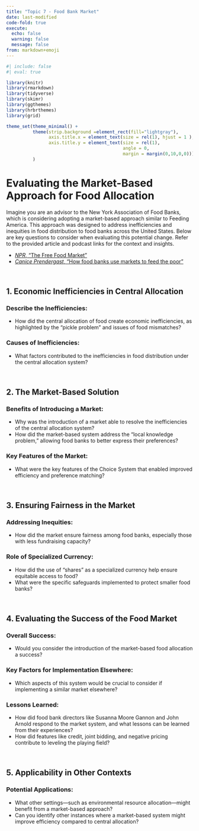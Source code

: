 ```yaml
---
title: "Topic 7 - Food Bank Market"
date: last-modified
code-fold: true
execute: 
  echo: false
  warning: false
  message: false
from: markdown+emoji
---
```

```r
#| include: false
#| eval: true

library(knitr)
library(rmarkdown)
library(tidyverse)
library(skimr)
library(ggthemes)
library(hrbrthemes)
library(grid)

theme_set(theme_minimal() +
          theme(strip.background =element_rect(fill="lightgray"),
                axis.title.x = element_text(size = rel(1), hjust = 1 ),
                axis.title.y = element_text(size = rel(1), 
                                            angle = 0,
                                            margin = margin(0,10,0,0)))
          )

```


# Evaluating the Market-Based Approach for Food Allocation

Imagine you are an advisor to the New York Association of Food Banks, which is considering adopting a market-based approach similar to Feeding America. This approach was designed to address inefficiencies and inequities in food distribution to food banks across the United States. Below are key questions to consider when evaluating this potential change. Refer to the provided article and podcast links for the context and insights.

- [_NPR_, "The Free Food Market"](https://www.npr.org/sections/money/2019/09/11/565736836/episode-665-the-free-food-market)
- [_Canice Prendergast_, "How food banks use markets to feed the poor"](https://bcecon.github.io/econ-rw/7-app-prendergast-jep-2017.pdf)

<br>

## 1. Economic Inefficiencies in Central Allocation

### Describe the Inefficiencies:
- How did the central allocation of food create economic inefficiencies, as highlighted by the "pickle problem" and issues of food mismatches?

### Causes of Inefficiencies:
- What factors contributed to the inefficiencies in food distribution under the central allocation system?

<br>

## 2. The Market-Based Solution

### Benefits of Introducing a Market:
- Why was the introduction of a market able to resolve the inefficiencies of the central allocation system?
- How did the market-based system address the "local knowledge problem," allowing food banks to better express their preferences?

### Key Features of the Market:
- What were the key features of the Choice System that enabled improved efficiency and preference matching?

<br>

## 3. Ensuring Fairness in the Market

### Addressing Inequities:
- How did the market ensure fairness among food banks, especially those with less fundraising capacity?

### Role of Specialized Currency:
- How did the use of "shares" as a specialized currency help ensure equitable access to food?
- What were the specific safeguards implemented to protect smaller food banks?

<br>

## 4. Evaluating the Success of the Food Market

### Overall Success:
- Would you consider the introduction of the market-based food allocation a success?

### Key Factors for Implementation Elsewhere:
- Which aspects of this system would be crucial to consider if implementing a similar market elsewhere?

### Lessons Learned:
- How did food bank directors like Susanna Moore Gannon and John Arnold respond to the market system, and what lessons can be learned from their experiences?
- How did features like credit, joint bidding, and negative pricing contribute to leveling the playing field?

<br>

## 5. Applicability in Other Contexts

### Potential Applications:
- What other settings—such as environmental resource allocation—might benefit from a market-based approach?
- Can you identify other instances where a market-based system might improve efficiency compared to central allocation?




